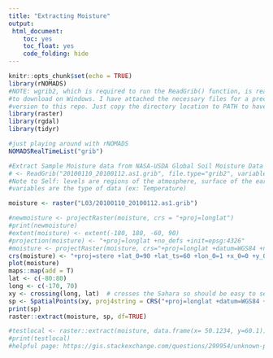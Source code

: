 ```yaml
---
title: "Extracting Moisture"
output:
 html_document:
    toc: yes
    toc_float: yes
    code_folding: hide
---
```


```r
knitr::opts_chunk$set(echo = TRUE)
library(rNOMADS)
#NOTE: wgrib2, which is required to run the ReadGrib() function, is really hard 
#to download on Windows. I have attached the necessary files for a precompiled 
#version to this repo. Just copy the directory location to PATH to have it work.
library(raster)
library(rgdal)
library(tidyr)
```

```r
#just playing around with rNOMADS
NOMADSRealTimeList("grib")
```

```r
#Extract Sample Moisture data from NASA-USDA Global Soil Moisture Data
# <- ReadGrib("20100110_20100112.as1.grib", file.type="grib2", variables = "", levels ="")
#Note to Self: levels are regions of the atmosphere, surface of the earth, or subsurface
#variables are the type of data (ex: Temperature)

moisture <- raster("L03/20100110_20100112.as1.grib")

#newmoisture <- projectRaster(moisture, crs = "+proj=longlat")
#print(newmoisture)
#extent(moisture) <- extent(-180, 180, -60, 90)
#projection(moisture) <- "+proj=longlat +no_defs +init=epsg:4326"
#moisture <- projectRaster(moisture, crs="+proj=longlat +datum=WGS84 +no_defs")
crs(moisture) <- "+proj=stere +lat_0=90 +lat_ts=60 +lon_0=1 +x_0=0 +y_0=0 +R=6371200 +units=m +no_defs +datum=WGS84 +ellps=WGS84"
plot(moisture)
maps::map(add = T)
lat <- c(-80:80)
long <- c(-170, 70)
xy <- crossing(long, lat)  # crosses the Sahara so should be easy to see if correct
sp <- SpatialPoints(xy, proj4string = CRS("+proj=longlat +datum=WGS84 +no_defs"))
print(sp)
raster::extract(moisture, sp, df=TRUE)

#testlocal <- raster::extract(moisture, data.frame(x= 50.1234, y=60.1))
#print(testlocal)
#helpful page: https://gis.stackexchange.com/questions/299954/unknown-projection-of-grib-file
```


